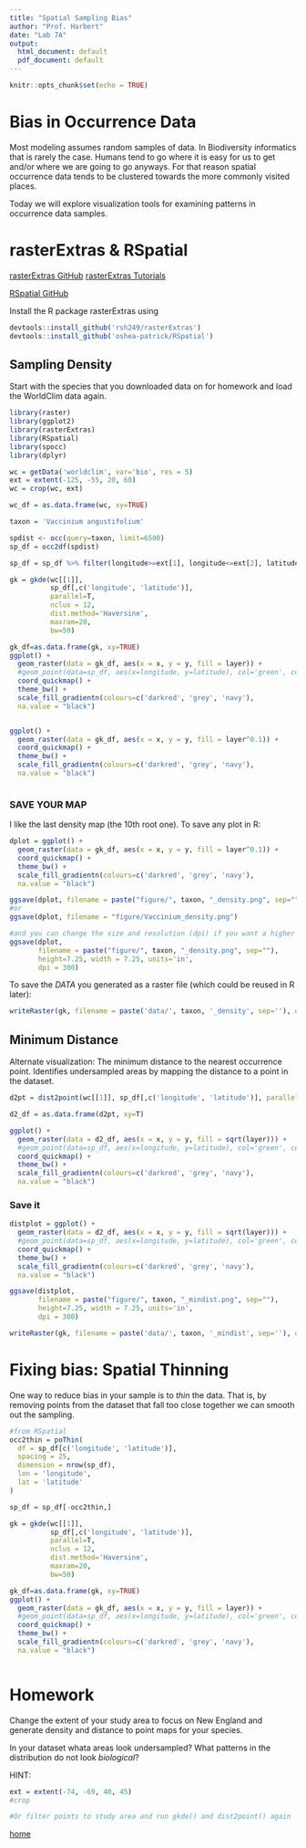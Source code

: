 ```yaml
---
title: "Spatial Sampling Bias"
author: "Prof. Harbert"
date: "Lab 7A"
output:
  html_document: default
  pdf_document: default
---
```



```r
knitr::opts_chunk$set(echo = TRUE)
```

# Bias in Occurrence Data

Most modeling assumes random samples of data. In Biodiversity informatics that is rarely the case. Humans tend to go where it is easy for us to get and/or where we are going to go anyways. For that reason spatial occurrence data tends to be clustered towards the more commonly visited places. 

Today we will explore visualization tools for examining patterns in occurrence data samples.

# rasterExtras & RSpatial

[rasterExtras GitHub](https://github.com/rsh249/rasterExtras)
[rasterExtras Tutorials](https://rsh249.github.io/demo/rasterExtras.html)

[RSpatial GitHub](https://github.com/oshea-patrick/RSpatial)

Install the R package rasterExtras using

```R

devtools::install_github('rsh249/rasterExtras')
devtools::install_github('oshea-patrick/RSpatial')

```

## Sampling Density

Start with the species that you downloaded data on for homework and load the WorldClim data again.

```R

library(raster)
library(ggplot2)
library(rasterExtras)
library(RSpatial)
library(spocc)
library(dplyr)

wc = getData('worldclim', var='bio', res = 5)
ext = extent(-125, -55, 20, 60)
wc = crop(wc, ext)

wc_df = as.data.frame(wc, xy=TRUE)

taxon = 'Vaccinium angustifolium'

spdist <- occ(query=taxon, limit=6500)
sp_df = occ2df(spdist)

sp_df = sp_df %>% filter(longitude>=ext[1], longitude<=ext[2], latitude>=ext[3], latitude <=ext[4]) #dplyr filter points to study area

gk = gkde(wc[[1]], 
          sp_df[,c('longitude', 'latitude')], 
          parallel=T, 
          nclus = 12, 
          dist.method='Haversine', 
          maxram=20, 
          bw=50)

gk_df=as.data.frame(gk, xy=TRUE)
ggplot() +
  geom_raster(data = gk_df, aes(x = x, y = y, fill = layer)) +
  #geom_point(data=sp_df, aes(x=longitude, y=latitude), col='green', cex=0.1) +
  coord_quickmap() +
  theme_bw() + 
  scale_fill_gradientn(colours=c('darkred', 'grey', 'navy'),
  na.value = "black")


ggplot() +
  geom_raster(data = gk_df, aes(x = x, y = y, fill = layer^0.1)) +
  coord_quickmap() +
  theme_bw() + 
  scale_fill_gradientn(colours=c('darkred', 'grey', 'navy'),
  na.value = "black")



```

### SAVE YOUR MAP

I like the last density map (the 10th root one). To save any plot in R:

```r
dplot = ggplot() +
  geom_raster(data = gk_df, aes(x = x, y = y, fill = layer^0.1)) +
  coord_quickmap() +
  theme_bw() + 
  scale_fill_gradientn(colours=c('darkred', 'grey', 'navy'),
  na.value = "black")

ggsave(dplot, filename = paste("figure/", taxon, "_density.png", sep=""))
#or
ggsave(dplot, filename = "figure/Vaccinium_density.png")

#and you can change the size and resolution (dpi) if you want a higher quality figure.
ggsave(dplot, 
       filename = paste("figure/", taxon, "_density.png", sep=""),
       height=7.25, width = 7.25, units='in',
       dpi = 300)


```

To save the *DATA* you generated as a raster file (which could be reused in R later):

```R
writeRaster(gk, filename = paste('data/', taxon, '_density', sep=''), overwrite=TRUE)
```

## Minimum Distance

Alternate visualization: The minimum distance to the nearest occurrence point. Identifies undersampled areas by mapping the distance to a point in the dataset.



```R
d2pt = dist2point(wc[[1]], sp_df[,c('longitude', 'latitude')], parallel=TRUE, nclus = 12, dist.method='Haversine', maxram = 20)

d2_df = as.data.frame(d2pt, xy=T)

ggplot() +
  geom_raster(data = d2_df, aes(x = x, y = y, fill = sqrt(layer))) +
  #geom_point(data=sp_df, aes(x=longitude, y=latitude), col='green', cex=0.2) +
  coord_quickmap() +
  theme_bw() + 
  scale_fill_gradientn(colours=c('darkred', 'grey', 'navy'),
  na.value = "black")


```

### Save it

```R
distplot = ggplot() +
  geom_raster(data = d2_df, aes(x = x, y = y, fill = sqrt(layer))) +
  #geom_point(data=sp_df, aes(x=longitude, y=latitude), col='green', cex=0.2) +
  coord_quickmap() +
  theme_bw() + 
  scale_fill_gradientn(colours=c('darkred', 'grey', 'navy'),
  na.value = "black")

ggsave(distplot, 
       filename = paste("figure/", taxon, "_mindist.png", sep=""),
       height=7.25, width = 7.25, units='in',
       dpi = 300)

writeRaster(gk, filename = paste('data/', taxon, '_mindist', sep=''), overwrite=TRUE )
```

# Fixing bias: Spatial Thinning

One way to reduce bias in your sample is to *thin* the data. That is, by removing points from the dataset that fall too close together we can smooth out the sampling.

```R
#from RSpatial
occ2thin = poThin(
  df = sp_df[c('longitude', 'latitude')],
  spacing = 25,
  dimension = nrow(sp_df),
  lon = 'longitude',
  lat = 'latitude'
)

sp_df = sp_df[-occ2thin,]

gk = gkde(wc[[1]], 
          sp_df[,c('longitude', 'latitude')], 
          parallel=T, 
          nclus = 12, 
          dist.method='Haversine', 
          maxram=20, 
          bw=50)

gk_df=as.data.frame(gk, xy=TRUE)
ggplot() +
  geom_raster(data = gk_df, aes(x = x, y = y, fill = layer)) +
  #geom_point(data=sp_df, aes(x=longitude, y=latitude), col='green', cex=0.1) +
  coord_quickmap() +
  theme_bw() + 
  scale_fill_gradientn(colours=c('darkred', 'grey', 'navy'),
  na.value = "black")



```

# Homework

Change the extent of your study area to focus on New England and generate density and distance to point maps for your species.

In your dataset whata areas look undersampled? What patterns in the distribution do not look *biological*?

HINT:

```R
ext = extent(-74, -69, 40, 45)
#crop

#Or filter points to study area and run gkde() and dist2point() again

```

[home](https://rsh249.github.io/bioinformatics)
